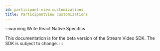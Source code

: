 ```yaml
---
id: participant-view-customizations
title: ParticipantView customizations
---
```


:::warning
Write React Native Specifics

This documentation is for the beta version of the Stream Video SDK.
The SDK is subject to change.
:::

[//]: # ()
[//]: # (import ParticipantViewUIImage from '../assets/06-ui-cookbook/14-participant-view-customizations/participant-view-ui.png';)

[//]: # ()
[//]: # (In this guide, you'll learn how to customize default call layouts and how to apply custom video placeholder and UI components to the `ParticipantView` component. We recommend using the `ParticipantView` component provided by the SDK because it handles rendering your video. It also manages video quality updates, subscriptions, and visibility state when the element is not in the visible viewport. By following this guide, you'll be able to tailor the call layouts and visual elements according to your specific needs while leveraging the capabilities provided by the `ParticipantView` component.)

[//]: # ()
[//]: # (### Purpose of the `ParticipantViewUI` and `VideoPlaceholder` templates)

[//]: # ()
[//]: # (`ParticipantView` comes by default with certain participant information displayed in the "box" - such as mute states of either video or audio, quality indicator, participant's name, reactions, etc. which are displayed over the video element positioned absolutely &#40;see picture&#41;. By utilizing the `ParticipantViewUI` property, we can extend the `ParticipantView` component with custom UI elements specific to each participant. This allows us to tailor the visual representation of the participant based on our application's requirements and design.)

[//]: # ()
[//]: # (<img src={ParticipantViewUIImage} alt="ParticipantViewUI elements" />)

[//]: # ()
[//]: # (The `VideoPlaceholder` property allows us to replace the default placeholder displayed over the video element when the video is not playing. This placeholder is positioned absolutely over the video element. It provides us with the flexibility to customize the placeholder's appearance and content according to our needs.)

[//]: # ()
[//]: # (:::caution)

[//]: # (Our custom `VideoPlaceholder` component should be able to accept a `style` property coming from `ParticipantView` to allow for absolute positioning.)

[//]: # (:::)

[//]: # ()
[//]: # (## Customization in SDK provided layout components &#40;preferred way&#41;)

[//]: # ()
[//]: # (We highly recommend using layout components provided by the SDK as it is possible to modify the `ParticipantViewUI` in these call layouts. You can follow [this guide]&#40;../video-layout&#41; to build your own call layout.)

[//]: # ()
[//]: # (### `PaginatedGridLayout`)

[//]: # ()
[//]: # (Call layout for large calls where `ParticipantView` elements are equally sized, you have the ability to customize the `ParticipantViewUI` and `VideoPlaceholder` components using their respective properties of this component.)

[//]: # ()
[//]: # (```tsx)

[//]: # (import {)

[//]: # (  PaginatedGridLayout,)

[//]: # (  StreamVideo,)

[//]: # (  StreamCall,)

[//]: # (  useParticipantViewContext,)

[//]: # (  type VideoPlaceholderProps,)

[//]: # (} from '@stream-io/video-react-sdk';)

[//]: # ()
[//]: # (const CustomParticipantViewUI = &#40;&#41; => {)

[//]: # (  const { participant } = useParticipantViewContext&#40;&#41;;)

[//]: # ()
[//]: # (  return &#40;)

[//]: # (    <div className="participant-name">{participant.name || participant.id}</div>)

[//]: # (  &#41;;)

[//]: # (};)

[//]: # ()
[//]: # (const CustomVideoPlaceholder = &#40;{ style }: VideoPlaceholderProps&#41; => {)

[//]: # (  const { participant } = useParticipantViewContext&#40;&#41;;)

[//]: # ()
[//]: # (  return &#40;)

[//]: # (    <div className="video-placeholder" style={style}>)

[//]: # (      <img src={participant.image} alt={participant.id} />)

[//]: # (    </div>)

[//]: # (  &#41;;)

[//]: # (};)

[//]: # ()
[//]: # (const App = &#40;{ client, callId }&#41; => {)

[//]: # (  return &#40;)

[//]: # (    <StreamVideo client={client}>)

[//]: # (      <StreamCall callId={callId}>)

[//]: # (        <PaginatedGridLayout)

[//]: # (          VideoPlaceholder={CustomVideoPlaceholder})

[//]: # (          ParticipantViewUI={CustomParticipantViewUI})

[//]: # (        />)

[//]: # (      </StreamCall>)

[//]: # (    </StreamVideo>)

[//]: # (  &#41;;)

[//]: # (};)

[//]: # (```)

[//]: # ()
[//]: # (### `SpeakerLayout`)

[//]: # ()
[//]: # (The `SpeakerLayout` component allows you to tweak participant UI in the spotlight and in the scrollable bar independently.)

[//]: # ()
[//]: # (```tsx)

[//]: # (import {)

[//]: # (  SpeakerLayout,)

[//]: # (  StreamVideo,)

[//]: # (  StreamCall,)

[//]: # (  useParticipantViewContext,)

[//]: # (  type VideoPlaceholderProps,)

[//]: # (} from '@stream-io/video-react-sdk';)

[//]: # ()
[//]: # (const CustomParticipantViewUIBar = &#40;&#41; => {)

[//]: # (  const { participant } = useParticipantViewContext&#40;&#41;;)

[//]: # ()
[//]: # (  return &#40;)

[//]: # (    <div className="bar-participant-name">)

[//]: # (      {participant.name || participant.id})

[//]: # (    </div>)

[//]: # (  &#41;;)

[//]: # (};)

[//]: # ()
[//]: # (const CustomParticipantViewUISpotlight = &#40;&#41; => {)

[//]: # (  const { participant } = useParticipantViewContext&#40;&#41;;)

[//]: # ()
[//]: # (  return &#40;)

[//]: # (    <div className="spotlight-participant-name">)

[//]: # (      {participant.name || participant.id})

[//]: # (    </div>)

[//]: # (  &#41;;)

[//]: # (};)

[//]: # ()
[//]: # (const CustomVideoPlaceholder = &#40;{ style }: VideoPlaceholderProps&#41; => {)

[//]: # (  const { participant } = useParticipantViewContext&#40;&#41;;)

[//]: # ()
[//]: # (  return &#40;)

[//]: # (    <div className="video-placeholder" style={style}>)

[//]: # (      <img src={participant.image} alt={participant.id} />)

[//]: # (    </div>)

[//]: # (  &#41;;)

[//]: # (};)

[//]: # ()
[//]: # (const App = &#40;{ client, callId }&#41; => {)

[//]: # (  return &#40;)

[//]: # (    <StreamVideo client={client}>)

[//]: # (      <StreamCall callId={callId}>)

[//]: # (        <SpeakerLayout)

[//]: # (          VideoPlaceholder={CustomVideoPlaceholder})

[//]: # (          ParticipantViewUIBar={CustomParticipantViewUIBar})

[//]: # (          ParticipantViewUISpotlight={CustomParticipantViewUISpotlight})

[//]: # (        />)

[//]: # (      </StreamCall>)

[//]: # (    </StreamVideo>)

[//]: # (  &#41;;)

[//]: # (};)

[//]: # (```)

[//]: # ()
[//]: # (## Standalone `ParticipantView` customization &#40;in custom call layouts&#41;)

[//]: # ()
[//]: # (The `ParticipantViewUI` property accepts three possible values:)

[//]: # ()
[//]: # (- `ReactElement` - find out what's considered a ReactElement in the [React documentation]&#40;https://react.dev/reference/react/isValidElement&#41;)

[//]: # (- component which can access `ParticipantView` related data through `useParticipantViewContext` hook)

[//]: # (- `null` if you wish to not render any UI)

[//]: # ()
[//]: # (The following example shows the utilization of the `ParticipantViewUI` prop by passing down `ReactElement`:)

[//]: # ()
[//]: # (```tsx)

[//]: # (import { type PropsWithChildren } from 'react';)

[//]: # (import {)

[//]: # (  type VideoPlaceholderProps,)

[//]: # (  ParticipantView,)

[//]: # (  useParticipants,)

[//]: # (  useParticipantViewContext,)

[//]: # (} from '@stream-io/video-react-sdk';)

[//]: # ()
[//]: # (const CustomVideoPlaceholder = &#40;{ style }: VideoPlaceholderProps&#41; => {)

[//]: # (  const { participant } = useParticipantViewContext&#40;&#41;;)

[//]: # ()
[//]: # (  return &#40;)

[//]: # (    <div className="video-placeholder" style={style}>)

[//]: # (      <img src={participant.image} alt={participant.id} />)

[//]: # (    </div>)

[//]: # (  &#41;;)

[//]: # (};)

[//]: # ()
[//]: # (const CustomParticipantViewUI = &#40;{ children }: PropsWithChildren&#41; => {)

[//]: # (  return <div className="participant-name">{children}</div>;)

[//]: # (};)

[//]: # ()
[//]: # (const CustomCallLayout = &#40;&#41; => {)

[//]: # (  const participants = useParticipants&#40;&#41;;)

[//]: # ()
[//]: # (  return &#40;)

[//]: # (    <div className="custom-call-layout">)

[//]: # (      {participants.map&#40;&#40;participant&#41; => &#40;)

[//]: # (        <ParticipantView)

[//]: # (          key={participant.sessionId})

[//]: # (          VideoPlaceholder={CustomVideoPlaceholder})

[//]: # (          ParticipantViewUI={)

[//]: # (            <CustomParticipantViewUI>)

[//]: # (              {participant.name || participant.id})

[//]: # (            </CustomParticipantViewUI>)

[//]: # (          })

[//]: # (        />)

[//]: # (      &#41;&#41;})

[//]: # (    </div>)

[//]: # (  &#41;;)

[//]: # (};)

[//]: # (```)
